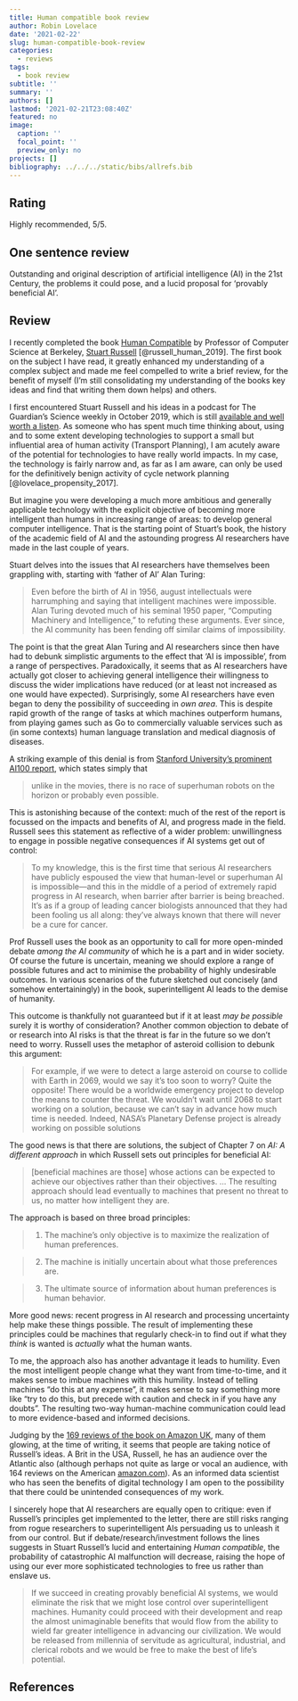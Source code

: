 ```yaml
---
title: Human compatible book review
author: Robin Lovelace
date: '2021-02-22'
slug: human-compatible-book-review
categories:
  - reviews
tags:
  - book review
subtitle: ''
summary: ''
authors: []
lastmod: '2021-02-21T23:08:40Z'
featured: no
image:
  caption: ''
  focal_point: ''
  preview_only: no
projects: []
bibliography: ../../../static/bibs/allrefs.bib
---
```


## Rating

Highly recommended, 5/5.

## One sentence review

Outstanding and original description of artificial intelligence (AI) in the 21st Century, the problems it could pose, and a lucid proposal for 'provably beneficial AI'.

## Review

I recently completed the book [Human Compatible](https://en.wikipedia.org/wiki/Human_Compatible) by Professor of Computer Science at Berkeley, [Stuart Russell](https://en.wikipedia.org/wiki/Stuart_J._Russell) [@russell_human_2019].
The first book on the subject I have read, it greatly enhanced my understanding of a complex subject and made me feel compelled to write a brief review, for the benefit of myself (I'm still consolidating my understanding of the books key ideas and find that writing them down helps) and others.

I first encountered Stuart Russell and his ideas in a podcast for The Guardian's Science weekly in October 2019, which is still [available and well worth a listen](https://www.theguardian.com/technology/audio/2019/oct/18/stuart-russell-on-why-now-is-the-time-to-start-thinking-about-superintelligent-ai-science-weekly-podcast).
As someone who has spent much time thinking about, using and to some extent developing technologies to support a small but influential area of human activity (Transport Planning), I am acutely aware of the potential for technologies to have really world impacts.
In my case, the technology is fairly narrow and, as far as I am aware, can only be used for the definitively benign activity of cycle network planning [@lovelace_propensity_2017].

But imagine you were developing a much more ambitious and generally applicable technology with the explicit objective of becoming more intelligent than humans in increasing range of areas: to develop general computer intelligence.
That is the starting point of Stuart's book, the history of the academic field of AI and the astounding progress AI researchers have made in the last couple of years.

Stuart delves into the issues that AI researchers have themselves been grappling with, starting with 'father of AI' Alan Turing:

> Even before the birth of AI in 1956, august intellectuals were harrumphing and saying that intelligent machines were impossible. Alan Turing devoted much of his seminal 1950 paper, “Computing Machinery and Intelligence,” to refuting these arguments. Ever since, the AI community has been fending off similar claims of impossibility.

The point is that the great Alan Turing and AI researchers since then have had to debunk simplistic arguments to the effect that 'AI is impossible', from a range of perspectives.
Paradoxically, it seems that as AI researchers have actually got closer to achieving general intelligence their willingness to discuss the wider implications have reduced (or at least not increased as one would have expected).
Surprisingly, some AI researchers have even began to deny the possibility of succeeding in *own area*.
This is despite rapid growth of the range of tasks at which machines outperform humans, from playing games such as Go to commercially valuable services such as (in some contexts) human language translation and medical diagnosis of diseases.

A striking example of this denial is from [Stanford University's prominent AI100 report](https://ai100.stanford.edu/), which states simply that 

> unlike in the movies, there is no race of superhuman robots on the horizon or probably even possible.

This is astonishing because of the context: much of the rest of the report is focussed on the impacts and benefits of AI, and progress made in the field.
Russell sees this statement as reflective of a wider problem: unwillingness to engage in possible negative consequences if AI systems get out of control:

> To my knowledge, this is the first time that serious AI researchers have publicly espoused the view that human-level or superhuman AI is impossible—and this in the middle of a period of extremely rapid progress in AI research, when barrier after barrier is being breached. It’s as if a group of leading cancer biologists announced that they had been fooling us all along: they’ve always known that there will never be a cure for cancer.

Prof Russell uses the book as an opportunity to call for more open-minded debate *among the AI community* of which he is a part and in wider society.
Of course the future is uncertain, meaning we should explore a range of possible futures and act to minimise the probability of highly undesirable outcomes.
In various scenarios of the future sketched out concisely (and somehow entertainingly) in the book, superintelligent AI leads to the demise of humanity.

This outcome is thankfully not guaranteed but if it at least *may be possible* surely it is worthy of consideration?
Another common objection to debate of or research into AI risks is that the threat is far in the future so we don't need to worry.
Russell uses the metaphor of asteroid collision to debunk this argument:

> For example, if we were to detect a large asteroid on course to collide with Earth in 2069, would we say it’s too soon to worry? Quite the opposite! There would be a worldwide emergency project to develop the means to counter the threat. We wouldn’t wait until 2068 to start working on a solution, because we can’t say in advance how much time is needed. Indeed, NASA’s Planetary Defense project is already working on possible solutions

The good news is that there are solutions, the subject of Chapter 7 on *AI: A different approach* in which Russell sets out principles for beneficial AI:

> [beneficial machines are those] whose actions can be expected to achieve our objectives rather than their objectives. ... The resulting approach should lead eventually to machines that present no threat to us, no matter how intelligent they are.

The approach is based on three broad principles:

> 1. The machine’s only objective is to maximize the realization of human preferences.

> 2. The machine is initially uncertain about what those preferences are.

> 3. The ultimate source of information about human preferences is human behavior.

More good news: recent progress in AI research and processing uncertainty help make these things possible.
The result of implementing these principles could be machines that regularly check-in to find out if what they *think* is wanted is *actually* what the human wants.

To me, the approach also has another advantage
it leads to humility.
Even the most intelligent people change what they want from time-to-time, and it makes sense to imbue machines with this humility. Instead of telling machines "do this at any expense", it makes sense to say something more like "try to do this, but precede with caution and check in if you have any doubts".
The resulting two-way human-machine communication could lead to more evidence-based and informed decisions.

Judging by the [169 reviews of the book on Amazon UK](https://www.amazon.co.uk/Human-Compatible-AI-Problem-Control/dp/0241335205#customerReviews), many of them glowing, at the time of writing, it seems that people are taking notice of Russell's ideas.
A Brit in the USA, Russell, he has an audience over the Atlantic also (although perhaps not quite as large or vocal an audience, with 164 reviews on the American [amazon.com](https://www.amazon.com/Human-Compatible-AI-Problem-Control/dp/0241335205#customerReviews)).
As an informed data scientist who has seen the benefits of digital technology I am open to the possibility that there could be unintended consequences of my work.

I sincerely hope that AI researchers are equally open to critique:
even if Russell's principles get implemented to the letter, there are still risks ranging from rogue researchers to superintelligent AIs persuading us to unleash it from our control.
But if debate/research/investment follows the lines suggests in Stuart Russell's lucid and entertaining *Human compatible*, the probability of catastrophic AI malfunction will decrease, raising the hope of using our ever more sophisticated technologies to free us rather than enslave us.

> If we succeed in creating provably beneficial AI systems, we would eliminate the risk that we might lose control over superintelligent machines. Humanity could proceed with their development and reap the almost unimaginable benefits that would flow from the ability to wield far greater intelligence in advancing our civilization. We would be released from millennia of servitude as agricultural, industrial, and clerical robots and we would be free to make the best of life’s potential. 

## References


